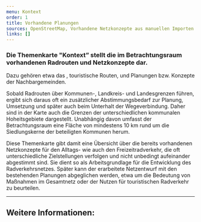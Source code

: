 ```yaml
---
menu: Kontext
order: 1
title: Vorhandene Planungen
sources: OpenStreetMap, Vorhandene Netzkonzepte aus manuellen Importen
links: []
---
```


### Die Themenkarte "Kontext” stellt die im Betrachtungsraum vorhandenen Radrouten und Netzkonzepte dar.&#x20;

Dazu gehören etwa das <TextLinkArrow href="https://www.dahme-spreewald.info/de/themen/verkehr-und-mobilitaet2/radverkehr/" display="Radverkehrskonzept des Landkreises" external />, touristische Routen, und Planungen bzw. Konzepte der Nachbargemeinden.

Sobald Radrouten über Kommunen-, Landkreis- und Landesgrenzen führen, ergibt sich daraus oft ein zusätzlicher Abstimmungsbedarf zur Planung, Umsetzung und später auch beim Unterhalt der Wegeverbindung. Daher sind in der Karte auch die Grenzen der unterschiedlichen kommunalen Hoheitsgebiete dargestellt. Unabhängig davon umfasst der Betrachtungsraum eine Fläche von mindestens 10 km rund um die Siedlungskerne der beteiligten Kommunen herum.

Diese Themenkarte gibt damit eine Übersicht über die bereits vorhandenen Netzkonzepte für den Alltags- wie auch den Freizeitradverkehr, die oft unterschiedliche Zielstellungen verfolgen und nicht unbedingt aufeinander abgestimmt sind. Sie dient so als Arbeitsgrundlage für die Entwicklung des Radverkehrsnetzes. Später kann der erarbeitete Netzentwurf mit den bestehenden Planungen abgeglichen werden, etwa um die Bedeutung von Maßnahmen im Gesamtnetz oder der Nutzen für touristischen Radverkehr zu beurteilen.

---

## Weitere Informationen:&#x20;

<TextLinkArrow
  href="https://www.dahme-spreewald.info/de/themen/verkehr-und-mobilitaet2/radverkehr/"
  display="Planungen im Landkreis LDS"
  external
/>

<TextLinkArrow
  href="https://www.zeuthen.de/Zeuthen-Radverkehrskonzept-Stand_Juni-2022-pdf-680949.pdf"
  display="Planungen in Zeuthen"
  external
/>

<TextLinkArrow
  href="https://www.schulzendorf.de/seite/619414/konzept-f%C3%BCr-sichere-schul-,-geh-und-radwege-f%C3%BCr-die-gemeinde-schulzendorf.html"
  display="Planungen in Schulzendorf"
  external
/>
